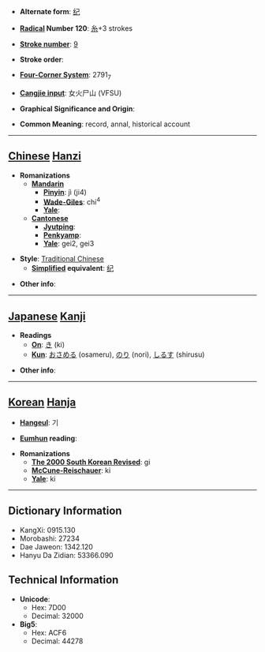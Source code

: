 * '''Alternate form''': [[纪]]

* '''[[Wiktionary:Chinese radical index| Radical]] Number 120''': [[Wiktionary:Chinese radical index 糸|糸]]+3 strokes

* '''[[Wiktionary:Chinese total strokes index|Stroke number]]''': [[Wiktionary:Chinese total strokes index 9|9]]

* '''Stroke order''': 

* '''[[Wiktionary:Chinese four corner index|Four-Corner System]]''': 2791<sub>7</sub>

* '''[[Wiktionary:Chinese Cangjie index|Cangjie input]]''': 女火尸山 (VFSU)

* '''Graphical Significance and Origin''': 

* '''Common Meaning''': record, annal, historical account

----

== [[Chinese]] [[Hanzi]] ==

* '''Romanizations'''
** '''[[Mandarin]]'''
*** '''[[Pinyin]]''': jì (ji4)
*** '''[[Wade-Giles]]''': chi<sup>4</sup>
*** '''[[Yale]]''': 
** '''[[Cantonese]]'''
*** '''[[Jyutping]]''':
*** '''[[Penkyamp]]''': 
*** '''[[Yale]]''': gei2, gei3

* '''Style''': [[Traditional Chinese]] 
** '''[[Simplified Chinese|Simplified]] equivalent''': [[纪]]

* '''Other info''': 

----

== [[Japanese]] [[Kanji]] ==

* '''Readings'''
** '''[[On]]''': [[き]] (ki)
** '''[[Kun]]''': [[おさめる]] (osameru), [[のり]] (nori), [[しるす]] (shirusu)

* '''Other info''':  

----

== [[Korean]] [[Hanja]] ==

* '''[[Hangeul]]''': 기

* '''[[Eumhun]] reading''': 

* '''Romanizations'''
** '''[[The 2000 South Korean Revised Romanization|The 2000 South Korean Revised]]''': gi
** '''[[McCune-Reischauer]]''': ki
** '''[[Yale]]''': ki

----

== Dictionary Information ==

* KangXi: 0915.130
* Morobashi: 27234
* Dae Jaweon: 1342.120
* Hanyu Da Zidian: 53366.090

== Technical Information ==

* '''Unicode''':
** Hex: 7D00
** Decimal: 32000
* '''Big5''':
** Hex: ACF6
** Decimal: 44278